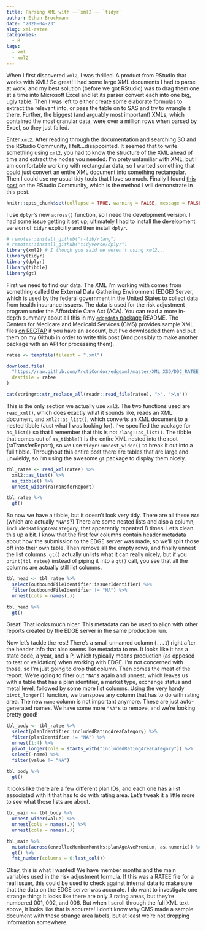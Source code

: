 ```yaml
---
title: Parsing XML with ~~`xml2`~~ `tidyr`
author: Ethan Brockmann
date: "2020-04-23"
slug: xml-ratee
categories:
  - R
tags:
  - xml
  - xml2
---
```


When I first discovered `xml2`, I was thrilled. A product from RStudio that works with XML! So great! I had some large XML documents I had to parse at work, and my best solution (before we got RStudio) was to drag them one at a time into Microsoft Excel and let its parser convert each into one big, ugly table. Then I was left to either create some elaborate formulas to extract the relevant info, or pass the table on to SAS and try to wrangle it there. Further, the biggest (and arguably most important) XMLs, which contained the most granular data, were over a million rows when parsed by Excel, so they just failed.

Enter `xml2`. After reading through the documentation and searching SO and the RStudio Community, I felt...disappointed. It seemed that to write something using `xml2`, you had to know the structure of the XML ahead of time and extract the nodes you needed. I'm prety unfamiliar with XML, but I am comfortable working with rectangular data, so I wanted something that could just convert an entire XML document into something rectangular. Then I could use my usual tidy tools that I love so much. Finally I found [this post](https://community.rstudio.com/t/how-to-convert-a-partly-nested-xml-to-data-frame-using-xml2/36705/4) on the RStudio Community, which is the method I will demonstrate in this post.

```r
knitr::opts_chunk$set(collapse = TRUE, warning = FALSE, message = FALSE)
```

I use `dplyr`'s new `across()` function, so I need the development version. I had some issue getting it set up; ultimately I had to install the development version of `tidyr` explicitly and then install `dplyr`.

```r
# remotes::install_github("r-lib/rlang")
# remotes::install_github("tidyverse/dplyr")
library(xml2) # I though you said we weren't using xml2...
library(tidyr)
library(dplyr)
library(tibble)
library(gt)
```

First we need to find our data. The XML I'm working with comes from something called the External Data Gathering Environment (EDGE) Server, which is used by the federal government in the United States to collect data from health insurance issuers. The data is used for the risk adjustment program under the Affordable Care Act (ACA). You can read a more in-depth summary about all this in my [`edgedata` package](https://github.com/arcticondor/edgedata) README. The Centers for Medicare and Medicaid Services (CMS) provides sample XML files [on REGTAP](https://www.regtap.info/reg_library_openfile.php?id=2979&type=l) if you have an account, but I've downloaded them and put them on my Github in order to write this post (And possibly to make another package with an API for processing them).

```r
ratee <- tempfile(fileext = ".xml")

download.file(
  "https://raw.github.com/ArctiCondor/edgexml/master/XML XSD/DDC_RATEE_XSD_XML_083019/RATransferElementsExtract.xml",
  destfile = ratee
)

cat(stringr::str_replace_all(readr::read_file(ratee), ">", ">\n"))
```


This is the only section we actually use `xml2`. The two functions used are `read_xml()`, which does exactly what it sounds like, reads an XML document, and `xml2::as_list()`, which converts an XML document to a nested tibble (Just what I was looking for). I've specified the package for `as_list()` so that I remember that this is not `rlang::as_list()`. The tibble that comes out of `as_tibble()` is the entire XML nested into the root (raTransferReport), so we use `tidyr::unnest_wider()` to break it out into a full tibble. Throughout this entire post there are tables that are large and unwieldy, so I'm using the awesome `gt` package to display them nicely.

```r
tbl_ratee <- read_xml(ratee) %>%
  xml2::as_list() %>%
  as_tibble() %>%
  unnest_wider(raTransferReport)

tbl_ratee %>% 
  gt()
```

So now we have a tibble, but it doesn't look very tidy. There are all these `NA`s (which are actually `"NA"`s?) There are some nested lists and also a column, `includedRatingAreaCategory`, that apparently repeated 8 times. Let's clean this up a bit. I know that the first few columns contain header metadata about how the submission to the EDGE server was made, so we'll split those off into their own table. Then remove all the empty rows, and finally unnest the list columns. `gt()` actually unlists what it can really nicely, but if you `print(tbl_ratee)` instead of piping it into a `gt()` call, you see that all the columns are actually still list columns.

```r
tbl_head <- tbl_ratee %>%
  select(outboundFileIdentifier:issuerIdentifier) %>%
  filter(outboundFileIdentifier != "NA") %>%
  unnest(cols = names(.))

tbl_head %>% 
  gt()
```

Great! That looks much nicer. This metadata can be used to align with other reports created by the EDGE server in the same production run.

Now let's tackle the rest! There's a small unnamed column (`...1`) right after the header info that also seems like metadata to me. It looks like it has a state code, a year, and a P, which typically means production (as opposed to test or validation) when working with EDGE. I'm not concerned with those, so I'm just going to drop that column. Then comes the meat of the report. We're going to filter out `"NA"`s again and unnest, which leaves us with a table that has a plan identifier, a market type, exchange status and metal level, followed by some more list columns. Using the very handy `pivot_longer()` function, we transpose any column that has to do with rating area. The new `name` column is not important anymore. These are just auto-generated names. We have some more `"NA"`s to remove, and we're looking pretty good!

```r
tbl_body <- tbl_ratee %>%
  select(planIdentifier:includedRatingAreaCategory) %>%
  filter(planIdentifier != "NA") %>%
  unnest(1:4) %>%
  pivot_longer(cols = starts_with("includedRatingAreaCategory")) %>%
  select(-name) %>%
  filter(value != "NA")

tbl_body %>% 
  gt()
```

It looks like there are a few different plan IDs, and each one has a list associated with it that has to do with rating area. Let's tweak it a little more to see what those lists are about.

```r
tbl_main <- tbl_body %>%
  unnest_wider(value) %>%
  unnest(cols = names(.)) %>%
  unnest(cols = names(.))

tbl_main %>% 
  mutate(across(enrolleeMemberMonths:planAgeAvePremium, as.numeric)) %>% 
  gt() %>% 
  fmt_number(columns = 6:last_col())

```

Okay, this is what I wanted! We have member months and the main variables used in the risk adjustment formula. If this was a RATEE file for a real issuer, this could be used to check against internal data to make sure that the data on the EDGE server was accurate. I do want to investigate one strange thing: It looks like there are only 3 rating areas, but they're numbered 001, 002, and 006. But when I scroll through the full XML text above, it looks like that is accurate! I don't know why CMS made a sample document with these strange area labels, but at least we're not dropping information somewhere.

